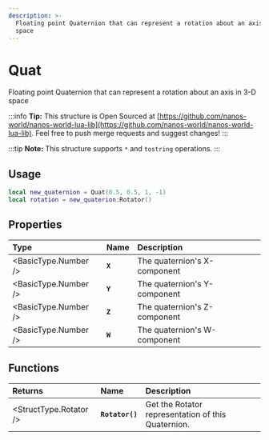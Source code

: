 ```yaml
---
description: >-
  Floating point Quaternion that can represent a rotation about an axis in 3-D
  space
---
```


# Quat

Floating point Quaternion that can represent a rotation about an axis in 3-D space


:::info
**Tip:** This structure is Open Sourced at [https://github.com/nanos-world/nanos-world-lua-lib](https://github.com/nanos-world/nanos-world-lua-lib). Feel free to push merge requests and suggest changes!
:::

:::tip
**Note:** This structure supports `*` and `tostring` operations.
:::

## Usage

```lua
local new_quaternion = Quat(0.5, 0.5, 1, -1)
local rotation = new_quaterion:Rotator()
```

## Properties

| **Type** | **Name** | **Description** |
| :--- | :--- | :--- |
| <BasicType.Number /> | **`X`** | The quaternion's X-component |
| <BasicType.Number /> | **`Y`** | The quaternion's Y-component |
| <BasicType.Number /> | **`Z`** | The quaternion's Z-component |
| <BasicType.Number /> | **`W`** | The quaternion's W-component |

## Functions

| **Returns** | **Name** | **Description** |
| :--- | :--- | :--- |
| <StructType.Rotator /> | **`Rotator()`** | Get the Rotator representation of this Quaternion. |


